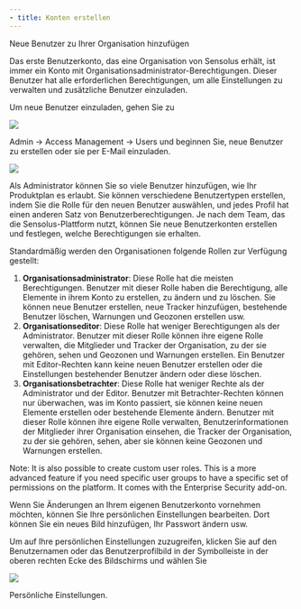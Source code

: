 ```yaml
---
- title: Konten erstellen
---
```


Neue Benutzer zu Ihrer Organisation hinzufügen

Das erste Benutzerkonto, das eine Organisation von Sensolus erhält, ist immer ein Konto mit Organisationsadministrator-Berechtigungen. Dieser Benutzer hat alle erforderlichen Berechtigungen, um alle Einstellungen zu verwalten und zusätzliche Benutzer einzuladen.

Um neue Benutzer einzuladen, gehen Sie zu

<Frame caption="">
  <img src="https://cloud.sensolus.com/documentation/images/icons/icon-admin-section.png" />
</Frame>

Admin → Access Management → Users und beginnen Sie, neue Benutzer zu erstellen oder sie per E-Mail einzuladen.

<Frame caption="">
  <img src="https://cloud.sensolus.com/documentation/images/userinterface/users_organisations/users_createnewuser.png" />
</Frame>

Als Administrator können Sie so viele Benutzer hinzufügen, wie Ihr Produktplan es erlaubt. Sie können verschiedene Benutzertypen erstellen, indem Sie die Rolle für den neuen Benutzer auswählen, und jedes Profil hat einen anderen Satz von Benutzerberechtigungen. Je nach dem Team, das die Sensolus-Plattform nutzt, können Sie neue Benutzerkonten erstellen und festlegen, welche Berechtigungen sie erhalten.

Standardmäßig werden den Organisationen folgende Rollen zur Verfügung gestellt:

1. **Organisationsadministrator**: Diese Rolle hat die meisten Berechtigungen. Benutzer mit dieser Rolle haben die Berechtigung, alle Elemente in ihrem Konto zu erstellen, zu ändern und zu löschen. Sie können neue Benutzer erstellen, neue Tracker hinzufügen, bestehende Benutzer löschen, Warnungen und Geozonen erstellen usw.
2. **Organisationseditor**: Diese Rolle hat weniger Berechtigungen als der Administrator. Benutzer mit dieser Rolle können ihre eigene Rolle verwalten, die Mitglieder und Tracker der Organisation, zu der sie gehören, sehen und Geozonen und Warnungen erstellen. Ein Benutzer mit Editor-Rechten kann keine neuen Benutzer erstellen oder die Einstellungen bestehender Benutzer ändern oder diese löschen.
3. **Organisationsbetrachter**: Diese Rolle hat weniger Rechte als der Administrator und der Editor. Benutzer mit Betrachter-Rechten können nur überwachen, was im Konto passiert, sie können keine neuen Elemente erstellen oder bestehende Elemente ändern. Benutzer mit dieser Rolle können ihre eigene Rolle verwalten, Benutzerinformationen der Mitglieder ihrer Organisation einsehen, die Tracker der Organisation, zu der sie gehören, sehen, aber sie können keine Geozonen und Warnungen erstellen.

<Note>
  Note: It is also possible to create custom user roles. This is a more advanced feature if you need specific user groups to have a specific set of permissions on the platform. It comes with the Enterprise Security add-on.
</Note>

Wenn Sie Änderungen an Ihrem eigenen Benutzerkonto vornehmen möchten, können Sie Ihre persönlichen Einstellungen bearbeiten. Dort können Sie ein neues Bild hinzufügen, Ihr Passwort ändern usw.

Um auf Ihre persönlichen Einstellungen zuzugreifen, klicken Sie auf den Benutzernamen oder das Benutzerprofilbild in der Symbolleiste in der oberen rechten Ecke des Bildschirms und wählen Sie

<Frame caption="">
  <img src="https://cloud.sensolus.com/documentation/images/icons/icon-user.png" />
</Frame>

Persönliche Einstellungen.

